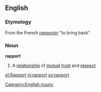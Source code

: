 ==English==
===Etymology===
From the French ''[[rapporter]]'' "to bring back"

===Noun===
'''rapport'''
#A [[relationship]] of [[mutual]] [[trust]] and [[respect]]
[[Category:English nouns]]

[[et:Rapport]]
[[nl:rapport]]
[[sv:rapport]]
